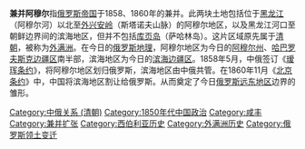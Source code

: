 {{unreferenced|time=2016-12-13T10:45:50+00:00}}
{{Expand language|en|ru}}
<!--萨哈林岛/库页岛争议于Wikimedia Commons[[File:Manchuria.png|thumb]]、[[外满洲|外满洲]]]]-->
'''兼并阿穆尔'''指[[俄罗斯帝国|俄罗斯帝国]]于1858、1860年的兼并。此两块土地包括位于[[黑龙江|黑龙江]]（阿穆尔河）以北至[[外兴安岭|外兴安岭]]（斯塔诺夫山脉）的阿穆尔地区，以及黑龙江河口至朝鲜边界间的滨海地区，但并不包括[[库页岛|库页岛]]（萨哈林岛）。这片区域原先属于[[清朝|清朝]]，被称为[[外满洲|外满洲]]。在今日的[[俄罗斯地理|俄罗斯地理]]，阿穆尔地区为今日的[[阿穆尔州|阿穆尔州]]、[[哈巴罗夫斯克边疆区|哈巴罗夫斯克边疆区]]南半部，滨海地区为今日的[[滨海边疆区|滨海边疆区]]。1858年5月，中俄签订《[[瑷珲条约|瑷珲条约]]》，将阿穆尔地区划归俄罗斯，滨海地区由中俄共管。在1860年11月《[[北京条约|北京条约]]》中，中国将滨海地区割让给俄罗斯。从而奠定了今日[[俄罗斯远东地区|俄罗斯远东地区]]边界的雏形。
[[Category:中俄关系_(清朝)|Category:中俄关系 (清朝)]]
[[Category:1850年代中国政治|Category:1850年代中国政治]]
[[Category:咸丰|Category:咸丰]]
[[Category:兼并扩张|Category:兼并扩张]]
[[Category:西伯利亚历史|Category:西伯利亚历史]]
[[Category:外满洲历史|Category:外满洲历史]]
[[Category:俄罗斯领土变迁|Category:俄罗斯领土变迁]]